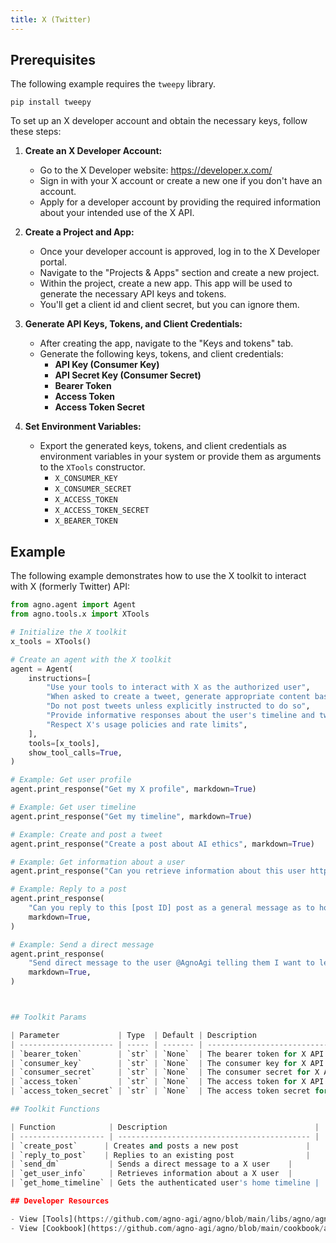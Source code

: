 ```yaml
---
title: X (Twitter)
---
```


## Prerequisites

The following example requires the `tweepy` library.

```shell
pip install tweepy
```

To set up an X developer account and obtain the necessary keys, follow these steps:

1. **Create an X Developer Account:**
   - Go to the X Developer website: https://developer.x.com/
   - Sign in with your X account or create a new one if you don't have an account.
   - Apply for a developer account by providing the required information about your intended use of the X API.

2. **Create a Project and App:**
   - Once your developer account is approved, log in to the X Developer portal.
   - Navigate to the "Projects & Apps" section and create a new project.
   - Within the project, create a new app. This app will be used to generate the necessary API keys and tokens.
   - You'll get a client id and client secret, but you can ignore them.

3. **Generate API Keys, Tokens, and Client Credentials:**
   - After creating the app, navigate to the "Keys and tokens" tab.
   - Generate the following keys, tokens, and client credentials:
     - **API Key (Consumer Key)**
     - **API Secret Key (Consumer Secret)**
     - **Bearer Token**
     - **Access Token**
     - **Access Token Secret**

4. **Set Environment Variables:**
   - Export the generated keys, tokens, and client credentials as environment variables in your system or provide them as arguments to the `XTools` constructor.
     - `X_CONSUMER_KEY`
     - `X_CONSUMER_SECRET`
     - `X_ACCESS_TOKEN`
     - `X_ACCESS_TOKEN_SECRET`
     - `X_BEARER_TOKEN`


## Example

The following example demonstrates how to use the X toolkit to interact with X (formerly Twitter) API:

```python cookbook/agent_concepts/tools/x_tools.py
from agno.agent import Agent
from agno.tools.x import XTools

# Initialize the X toolkit
x_tools = XTools()

# Create an agent with the X toolkit
agent = Agent(
    instructions=[
        "Use your tools to interact with X as the authorized user",
        "When asked to create a tweet, generate appropriate content based on the request",
        "Do not post tweets unless explicitly instructed to do so",
        "Provide informative responses about the user's timeline and tweets",
        "Respect X's usage policies and rate limits",
    ],
    tools=[x_tools],
    show_tool_calls=True,
)

# Example: Get user profile
agent.print_response("Get my X profile", markdown=True)

# Example: Get user timeline
agent.print_response("Get my timeline", markdown=True)

# Example: Create and post a tweet
agent.print_response("Create a post about AI ethics", markdown=True)

# Example: Get information about a user
agent.print_response("Can you retrieve information about this user https://x.com/AgnoAgi ", markdown=True)

# Example: Reply to a post
agent.print_response(
    "Can you reply to this [post ID] post as a general message as to how great this project is: https://x.com/AgnoAgi",
    markdown=True,
)

# Example: Send a direct message
agent.print_response(
    "Send direct message to the user @AgnoAgi telling them I want to learn more about them and a link to their community.",
    markdown=True,
)



## Toolkit Params

| Parameter             | Type  | Default | Description                                            |
| --------------------- | ----- | ------- | ------------------------------------------------------ |
| `bearer_token`        | `str` | `None`  | The bearer token for X API authentication        |
| `consumer_key`        | `str` | `None`  | The consumer key for X API authentication        |
| `consumer_secret`     | `str` | `None`  | The consumer secret for X API authentication     |
| `access_token`        | `str` | `None`  | The access token for X API authentication        |
| `access_token_secret` | `str` | `None`  | The access token secret for X API authentication |

## Toolkit Functions

| Function            | Description                                 |
| ------------------- | ------------------------------------------- |
| `create_post`      | Creates and posts a new post               |
| `reply_to_post`    | Replies to an existing post                |
| `send_dm`           | Sends a direct message to a X user    |
| `get_user_info`     | Retrieves information about a X user  |
| `get_home_timeline` | Gets the authenticated user's home timeline |

## Developer Resources

- View [Tools](https://github.com/agno-agi/agno/blob/main/libs/agno/agno/tools/x.py)
- View [Cookbook](https://github.com/agno-agi/agno/blob/main/cookbook/agent_concepts/tools/x_tools.py)
